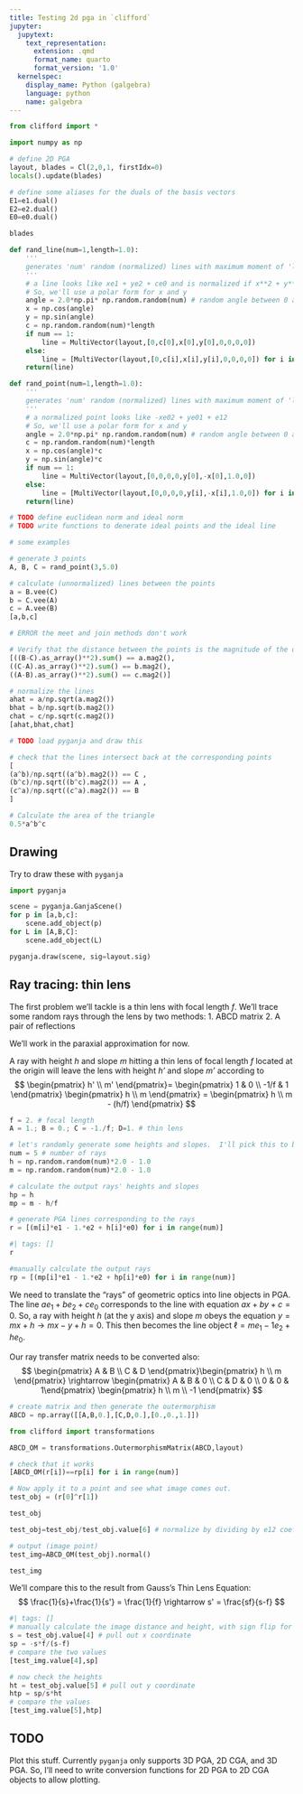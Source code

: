 ```yaml
---
title: Testing 2d pga in `clifford`
jupyter:
  jupytext:
    text_representation:
      extension: .qmd
      format_name: quarto
      format_version: '1.0'
  kernelspec:
    display_name: Python (galgebra)
    language: python
    name: galgebra
---
```


```python
from clifford import *
```

```python
import numpy as np
```

```python
# define 2D PGA
layout, blades = Cl(2,0,1, firstIdx=0)
locals().update(blades)
```

```python
# define some aliases for the duals of the basis vectors
E1=e1.dual()
E2=e2.dual()
E0=e0.dual()
```

```python
blades
```

```python
def rand_line(num=1,length=1.0):
    '''
    generates 'num' random (normalized) lines with maximum moment of 'length'
    '''
    # a line looks like xe1 + ye2 + ce0 and is normalized if x**2 + y**2 = 1
    # So, we'll use a polar form for x and y
    angle = 2.0*np.pi* np.random.random(num) # random angle between 0 and 2pi radians
    x = np.cos(angle)
    y = np.sin(angle)
    c = np.random.random(num)*length
    if num == 1:
        line = MultiVector(layout,[0,c[0],x[0],y[0],0,0,0,0])
    else:
        line = [MultiVector(layout,[0,c[i],x[i],y[i],0,0,0,0]) for i in range(num)]
    return(line)
```

```python
def rand_point(num=1,length=1.0):
    '''
    generates 'num' random (normalized) lines with maximum moment of 'length'
    '''
    # a normalized point looks like -xe02 + ye01 + e12 
    # So, we'll use a polar form for x and y
    angle = 2.0*np.pi* np.random.random(num) # random angle between 0 and 2pi radians
    c = np.random.random(num)*length
    x = np.cos(angle)*c
    y = np.sin(angle)*c
    if num == 1:
        line = MultiVector(layout,[0,0,0,0,y[0],-x[0],1.0,0])
    else:
        line = [MultiVector(layout,[0,0,0,0,y[i],-x[i],1.0,0]) for i in range(num)]
    return(line)
```

```python
# TODO define euclidean norm and ideal norm
# TODO write functions to denerate ideal points and the ideal line
```

```python
# some examples
```

```python
# generate 3 points
A, B, C = rand_point(3,5.0)
```

```python
# calculate (unnormalized) lines between the points
a = B.vee(C)
b = C.vee(A)
c = A.vee(B)
[a,b,c]
```

```python
# ERROR the meet and join methods don't work
```

```python
# Verify that the distance between the points is the magnitude of the unnormalized line
[((B-C).as_array()**2).sum() == a.mag2(),
((C-A).as_array()**2).sum() == b.mag2(),
((A-B).as_array()**2).sum() == c.mag2()]
```

```python
# normalize the lines
ahat = a/np.sqrt(a.mag2())
bhat = b/np.sqrt(b.mag2())
chat = c/np.sqrt(c.mag2())
[ahat,bhat,chat]
```

```python
# TODO load pyganja and draw this
```

```python
# check that the lines intersect back at the corresponding points
[
(a^b)/np.sqrt((a^b).mag2()) == C ,
(b^c)/np.sqrt((b^c).mag2()) == A ,
(c^a)/np.sqrt((c^a).mag2()) == B
]
```

```python
# Calculate the area of the triangle
0.5*a^b^c
```

## Drawing
Try to draw these with `pyganja`

```python
import pyganja
```

```python
scene = pyganja.GanjaScene()
for p in [a,b,c]:
    scene.add_object(p)
for L in [A,B,C]:
    scene.add_object(L)
```

```python
pyganja.draw(scene, sig=layout.sig)
```

## Ray tracing: thin lens
The first problem we'll tackle is a thin lens with focal length _f_.  We'll trace some random rays through the lens by two methods:
1. ABCD matrix
2. A pair of reflections

We'll work in the paraxial approximation for now.

A ray with height _h_ and slope _m_ hitting a thin lens of focal length _f_ located at the origin will leave the lens with height _h'_ and slope _m'_ according to
$$
\begin{pmatrix} h' \\ m' \end{pmatrix}=
\begin{pmatrix} 1 & 0 \\ -1/f & 1 \end{pmatrix}
\begin{pmatrix} h \\ m \end{pmatrix}
= \begin{pmatrix} h \\ m - (h/f) \end{pmatrix}
$$

```python
f = 2. # focal length
A = 1.; B = 0.; C = -1./f; D=1. # thin lens
```

```python
# let's randomly generate some heights and slopes.  I'll pick this to be in the range -1..1
num = 5 # number of rays
h = np.random.random(num)*2.0 - 1.0
m = np.random.random(num)*2.0 - 1.0
```

```python
# calculate the output rays' heights and slopes
hp = h
mp = m - h/f
```

```python
# generate PGA lines corresponding to the rays
r = [(m[i]*e1 - 1.*e2 + h[i]*e0) for i in range(num)]
```

```python
#| tags: []
r
```

```python
#manually calculate the output rays
rp = [(mp[i]*e1 - 1.*e2 + hp[i]*e0) for i in range(num)]
```

We need to translate the "rays" of geometric optics into line objects in PGA.
The line $a e_1 + b e_2 + c e_0$ corresponds to the line with equation $ax+by+c=0$.
So, a ray with height _h_ (at the y axis) and slope _m_ obeys the equation $y=mx+h \rightarrow mx - y + h = 0$.
This then becomes the line object $\ell=me_1 -1e_2 + he_0$.

Our ray transfer matrix needs to be converted also:
$$
\begin{pmatrix} A & B \\ C & D \end{pmatrix}\begin{pmatrix} h \\ m \end{pmatrix}
\rightarrow
\begin{pmatrix} A & B & 0 \\ C & D & 0 \\ 0 & 0 & 1\end{pmatrix}
\begin{pmatrix} h \\ m \\ -1 \end{pmatrix}
$$

```python
# create matrix and then generate the outermorphism
ABCD = np.array([[A,B,0.],[C,D,0.],[0.,0.,1.]])
```

```python
from clifford import transformations
```

```python
ABCD_OM = transformations.OutermorphismMatrix(ABCD,layout)
```

```python
# check that it works
[ABCD_OM(r[i])==rp[i] for i in range(num)]
```

```python
# Now apply it to a point and see what image comes out.
test_obj = (r[0]^r[1])
```

```python
test_obj
```

```python
test_obj=test_obj/test_obj.value[6] # normalize by dividing by e12 coefficient
```

```python
# output (image point)
test_img=ABCD_OM(test_obj).normal()
```

```python
test_img
```

We'll compare this to the result from Gauss's Thin Lens Equation:
$$
\frac{1}{s}+\frac{1}{s'} = \frac{1}{f} \rightarrow s' = \frac{sf}{s-f}
$$

```python
#| tags: []
# manually calculate the image distance and height, with sign flip for s'
s = test_obj.value[4] # pull out x coordinate
sp = -s*f/(s-f)
# compare the two values
[test_img.value[4],sp]
```

```python
# now check the heights
ht = test_obj.value[5] # pull out y coordinate
htp = sp/s*ht
# compare the values
[test_img.value[5],htp]
```

## TODO
Plot this stuff.  Currently `pyganja` only supports 3D PGA, 2D CGA, and 3D PGA.  So, I'll need to write conversion functions for 2D PGA to 2D CGA objects to allow plotting.

